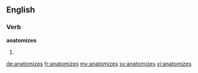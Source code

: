 ==English==

===Verb===
'''anatomizes'''

# {{third-person singular of|anatomize}}

[[de:anatomizes]]
[[fr:anatomizes]]
[[my:anatomizes]]
[[sv:anatomizes]]
[[vi:anatomizes]]